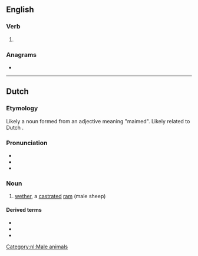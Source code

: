 ==English==

===Verb===
{{en-verb}}

# {{alternative form of|en|hamble}}

===Anagrams===
* {{anagrams|en|a=aehlm|almeh|hemal}}

----

==Dutch==

===Etymology===
Likely a noun formed from an adjective meaning "maimed". Likely related to Dutch {{m|nl|ham||bacon}}.

===Pronunciation===
* {{IPA|nl|/ˈɦaː.məl/}}
* {{audio|nl|nl-hamel.ogg|hamel}}
* {{hyphenation|nl|ha|mel}}

===Noun===
{{nl-noun|m|-s|hameltje}}

# [[wether]], a [[castrate]]d [[ram]] (male sheep)

====Derived terms====
* {{l|nl|belhamel}}
* {{l|nl|hamelbout}}
* {{l|nl|hamelvlees}}

[[Category:nl:Male animals]]